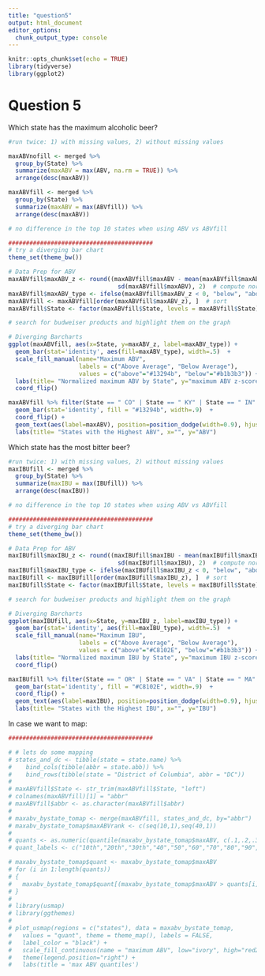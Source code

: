```yaml
---
title: "question5"
output: html_document
editor_options: 
  chunk_output_type: console
---
```


```r
knitr::opts_chunk$set(echo = TRUE)
library(tidyverse)
library(ggplot2)
```

# Question 5
Which state has the maximum alcoholic beer?
```r
#run twice: 1) with missing values, 2) without missing values

maxABVnofill <- merged %>% 
  group_by(State) %>% 
  summarize(maxABV = max(ABV, na.rm = TRUE)) %>% 
  arrange(desc(maxABV))

maxABVfill <- merged %>% 
  group_by(State) %>% 
  summarize(maxABV = max(ABVfill)) %>% 
  arrange(desc(maxABV))

# no difference in the top 10 states when using ABV vs ABVfill

#########################################
# try a diverging bar chart
theme_set(theme_bw())  

# Data Prep for ABV
maxABVfill$maxABV_z <- round((maxABVfill$maxABV - mean(maxABVfill$maxABV))/
                               sd(maxABVfill$maxABV), 2)  # compute normalized mpg
maxABVfill$maxABV_type <- ifelse(maxABVfill$maxABV_z < 0, "below", "above")  # above / below avg flag
maxABVfill <- maxABVfill[order(maxABVfill$maxABV_z), ]  # sort
maxABVfill$State <- factor(maxABVfill$State, levels = maxABVfill$State)  # convert to factor to retain sorted order in plot.

# search for budweiser products and highlight them on the graph

# Diverging Barcharts
ggplot(maxABVfill, aes(x=State, y=maxABV_z, label=maxABV_type)) + 
  geom_bar(stat='identity', aes(fill=maxABV_type), width=.5)  +
  scale_fill_manual(name="Maximum ABV", 
                    labels = c("Above Average", "Below Average"), 
                    values = c("above"="#13294b", "below"="#b1b3b3")) + 
  labs(title= "Normalized maximum ABV by State", y="maximum ABV z-score", x="") + 
  coord_flip()

maxABVfill %>% filter(State == " CO" | State == " KY" | State == " IN" | State == " NY" | State == " WI") %>% ggplot(aes(x=State, y=maxABV)) + 
  geom_bar(stat='identity', fill = "#13294b", width=.9)  + 
  coord_flip() +
  geom_text(aes(label=maxABV), position=position_dodge(width=0.9), hjust=+1.25, col="white") +
  labs(title= "States with the Highest ABV", x="", y="ABV") 
```

Which state has the most bitter beer?
```r
#run twice: 1) with missing values, 2) without missing values
maxIBUfill <- merged %>% 
  group_by(State) %>% 
  summarize(maxIBU = max(IBUfill)) %>% 
  arrange(desc(maxIBU))

# no difference in the top 10 states when using ABV vs ABVfill

#########################################
# try a diverging bar chart
theme_set(theme_bw())  

# Data Prep for ABV
maxIBUfill$maxIBU_z <- round((maxIBUfill$maxIBU - mean(maxIBUfill$maxIBU))/
                               sd(maxIBUfill$maxIBU), 2)  # compute normalized mpg
maxIBUfill$maxIBU_type <- ifelse(maxIBUfill$maxIBU_z < 0, "below", "above")  # above / below avg flag
maxIBUfill <- maxIBUfill[order(maxIBUfill$maxIBU_z), ]  # sort
maxIBUfill$State <- factor(maxIBUfill$State, levels = maxIBUfill$State)  # convert to factor to retain sorted order in plot.

# search for budweiser products and highlight them on the graph

# Diverging Barcharts
ggplot(maxIBUfill, aes(x=State, y=maxIBU_z, label=maxIBU_type)) + 
  geom_bar(stat='identity', aes(fill=maxIBU_type), width=.5)  +
  scale_fill_manual(name="Maximum IBU", 
                    labels = c("Above Average", "Below Average"), 
                    values = c("above"="#C8102E", "below"="#b1b3b3")) + 
  labs(title= "Normalized maximum IBU by State", y="maximum IBU z-score", x="") + 
  coord_flip()

maxIBUfill %>% filter(State == " OR" | State == " VA" | State == " MA" | State == " OH" | State == " VT") %>% ggplot(aes(x=State, y=maxIBU)) + 
  geom_bar(stat='identity', fill = "#C8102E", width=.9)  + 
  coord_flip() +
  geom_text(aes(label=maxIBU), position=position_dodge(width=0.9), hjust=+1.25, col="white") +
  labs(title= "States with the Highest IBU", x="", y="IBU") 
```

In case we want to map:
```r
#########################################

# # lets do some mapping
# states_and_dc <- tibble(state = state.name) %>%
#    bind_cols(tibble(abbr = state.abb)) %>% 
#    bind_rows(tibble(state = "District of Columbia", abbr = "DC"))
# 
# maxABVfill$State <- str_trim(maxABVfill$State, "left")
# colnames(maxABVfill)[1] = "abbr"
# maxABVfill$abbr <- as.character(maxABVfill$abbr)
# 
# maxabv_bystate_tomap <- merge(maxABVfill, states_and_dc, by="abbr")
# maxabv_bystate_tomap$maxABVrank <- c(seq(10,1),seq(40,1))
# 
# quants <- as.numeric(quantile(maxabv_bystate_tomap$maxABV, c(.1,.2,.3,.4,.5,.6,.7,.8,.9,.99,1)))
# quant_labels <- c("10th","20th","30th","40","50","60","70","80","90","99")

# maxabv_bystate_tomap$quant <- maxabv_bystate_tomap$maxABV
# for (i in 1:length(quants))
# {
#   maxabv_bystate_tomap$quant[(maxabv_bystate_tomap$maxABV > quants[i])] = quants[i]
# }
# 
# library(usmap)
# library(ggthemes)
# 
# plot_usmap(regions = c("states"), data = maxabv_bystate_tomap,
#   values = "quant", theme = theme_map(), labels = FALSE,
#   label_color = "black") +
#   scale_fill_continuous(name = "maximum ABV", low="ivory", high="red2") +
#   theme(legend.position="right") +
#   labs(title = 'max ABV quantiles')
```
